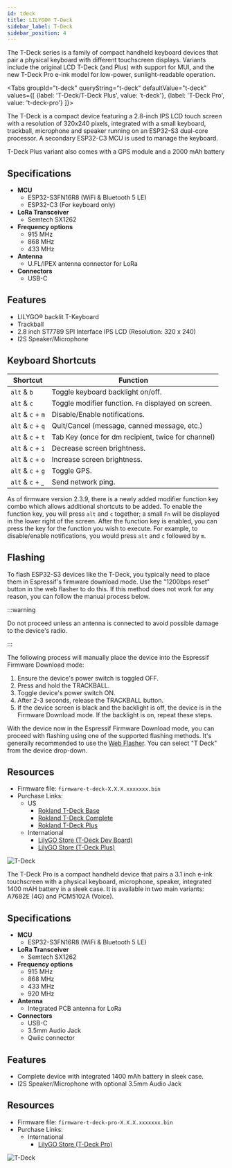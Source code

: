 ```yaml
---
id: tdeck
title: LILYGO® T-Deck
sidebar_label: T-Deck
sidebar_position: 4
---
```



The T-Deck series is a family of compact handheld keyboard devices that pair a physical keyboard with different touchscreen displays. Variants include the original LCD T-Deck (and Plus) with support for MUI, and the new T-Deck Pro e-ink model for low-power, sunlight-readable operation.

<Tabs
groupId="t-deck"
queryString="t-deck"
defaultValue="t-deck"
values={[
{label: 'T-Deck/T-Deck Plus', value: 't-deck'},
{label: 'T-Deck Pro', value: 't-deck-pro'}
]}>

<TabItem value = "t-deck">

The T-Deck is a compact device featuring a 2.8-inch IPS LCD touch screen with a resolution of 320x240 pixels, integrated with a small keyboard, trackball, microphone and speaker running on an ESP32-S3 dual-core processor. A secondary ESP32-C3 MCU is used to manage the keyboard.

T-Deck Plus variant also comes with a GPS module and a 2000 mAh battery

## Specifications

- **MCU**
  - ESP32-S3FN16R8 (WiFi & Bluetooth 5 LE)
  - ESP32-C3 (For keyboard only)
- **LoRa Transceiver**
  - Semtech SX1262
- **Frequency options**
  - 915 MHz
  - 868 MHz
  - 433 MHz
- **Antenna**
  - U.FL/IPEX antenna connector for LoRa
- **Connectors**
  - USB-C

## Features

- LILYGO® backlit T-Keyboard
- Trackball
- 2.8 inch ST7789 SPI Interface IPS LCD (Resolution: 320 x 240)
- I2S Speaker/Microphone

## Keyboard Shortcuts

| Shortcut          | Function                                            |
| ----------------- | --------------------------------------------------- |
| `alt` & `b`       | Toggle keyboard backlight on/off.                   |
| `alt` & `c`       | Toggle modifier function. `Fn` displayed on screen. |
| `alt` & `c` + `m` | Disable/Enable notifications.                       |
| `alt` & `c` + `q` | Quit/Cancel (message, canned message, etc.)         |
| `alt` & `c` + `t` | Tab Key (once for dm recipient, twice for channel)  |
| `alt` & `c` + `i` | Decrease screen brightness.                         |
| `alt` & `c` + `o` | Increase screen brightness.                         |
| `alt` & `c` + `g` | Toggle GPS.                                         |
| `alt` & `c` + `⎵` | Send network ping.                                  |

As of firmware version 2.3.9, there is a newly added modifier function key combo which allows additional shortcuts to be added. To enable the function key, you will press `alt` and `c` together; a small `Fn` will be displayed in the lower right of the screen. After the function key is enabled, you can press the key for the function you wish to execute. For example, to disable/enable notifications, you would press `alt` and `c` followed by `m`.

## Flashing

To flash ESP32-S3 devices like the T-Deck, you typically need to place them in Espressif's firmware download mode. Use the "1200bps reset" button in the web flasher to do this. If this method does not work for any reason, you can follow the manual process below.

:::warning

Do not proceed unless an antenna is connected to avoid possible damage to the device's radio.

:::

The following process will manually place the device into the Espressif Firmware Download mode:

1. Ensure the device's power switch is toggled OFF.
2. Press and hold the TRACKBALL.
3. Toggle device's power switch ON.
4. After 2-3 seconds, release the TRACKBALL button.
5. If the device screen is black and the backlight is off, the device is in the Firmware Download mode. If the backlight is on, repeat these steps.

With the device now in the Espressif Firmware Download mode, you can proceed with flashing using one of the supported flashing methods. It's generally recommended to use the [Web Flasher](https://flasher.meshtastic.org/). You can select "T Deck" from the device drop-down.

## Resources

- Firmware file: `firmware-t-deck-X.X.X.xxxxxxx.bin`
- Purchase Links:
  - US
    - [Rokland T-Deck Base](https://msh.to/rokland-t-deck-base/)
    - [Rokland T-Deck Complete](https://msh.to/rokland-t-deck-complete/)
    - [Rokland T-Deck Plus](https://msh.to/rokland-t-deck-plus/)
  - International
    - [LilyGO Store (T-Deck Dev Board)](https://msh.to/t-deck/)
    - [LilyGO Store (T-Deck Plus)](https://msh.to/t-deck-plus/)

![T-Deck](/img/hardware/LILYGO-T-DECK.webp)

</TabItem>

<TabItem value = "t-deck-pro">

The T-Deck Pro is a compact handheld device that pairs a 3.1 inch e-ink touchscreen with a physical keyboard, microphone, speaker, integrated 1400 mAH battery in a sleek case. It is available in two main variants: A7682E (4G) and PCM5102A (Voice).

## Specifications

- **MCU**
  - ESP32-S3FN16R8 (WiFi & Bluetooth 5 LE)
- **LoRa Transceiver**
  - Semtech SX1262
- **Frequency options**
  - 915 MHz
  - 868 MHz
  - 433 MHz
  - 920 MHz
- **Antenna**
  - Integrated PCB antenna for LoRa
- **Connectors**
  - USB-C
  - 3.5mm Audio Jack
  - Qwiic connector

## Features

- Complete device with integrated 1400 mAh battery in sleek case.
- I2S Speaker/Microphone with optional 3.5mm Audio Jack

## Resources

- Firmware file: `firmware-t-deck-pro-X.X.X.xxxxxxx.bin`
- Purchase Links:
  - International
    - [LilyGO Store (T-Deck Pro)](https://msh.to/t-deck-pro/)

![T-Deck](/img/hardware/LILYGO-T-DECK-PRO.webp)

</TabItem>

</Tabs>

